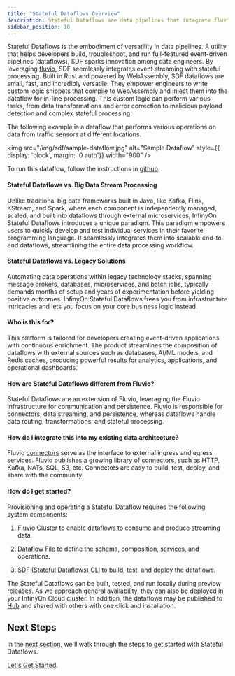 ```yaml
---
title: "Stateful Dataflows Overview"
description: Stateful Dataflows are data pipelines that integrate fluvio event streaming with stateful processing to automate real-time data analytics at scale.
sidebar_position: 10
---
```


Stateful Dataflows is the embodiment of versatility in data pipelines. A utility that helps developers build, troubleshoot, and run full-featured event-driven pipelines (dataflows), SDF sparks innovation among data engineers. By leveraging [fluvio], SDF seemlessly integrates event streaming with stateful processing. Built in Rust and powered by WebAssembly, SDF dataflows are small, fast, and incredibly versatile. They empower engineers to write custom logic snippets that compile to WebAssembly and inject them into the dataflow for in-line processing. This custom logic can perform various tasks, from data transformations and error correction to malicious payload detection and complex stateful processing.

The following example is a dataflow that performs various operations on data from traffic sensors at different locations.

<img src="/img/sdf/sample-dataflow.jpg" alt="Sample Dataflow" style={{ display: 'block', margin: '0 auto'}} width="900" />

To run this dataflow, follow the instructions in <a href="https://github.com/infinyon/stateful-dataflows-examples/tree/main/dataflows-inline/car-processing" target="_blank">github</a>.


#### Stateful Dataflows vs. Big Data Stream Processing

Unlike traditional big data frameworks built in Java, like Kafka, Flink, KStream, and Spark, where each component is independently managed, scaled, and built into dataflows through external microservices, InfinyOn Stateful Dataflows introduces a unique paradigm. This paradigm empowers users to quickly develop and test individual services in their favorite programming language. It seamlessly integrates them into scalable end-to-end dataflows, streamlining the entire data processing workflow.


#### Stateful Dataflows vs. Legacy Solutions

Automating data operations within legacy technology stacks, spanning message brokers, databases, microservices, and batch jobs, typically demands months of setup and years of experimentation before yielding positive outcomes. InfinyOn Stateful Dataflows frees you from infrastructure intricacies and lets you focus on your core business logic instead.


#### Who is this for?

This platform is tailored for developers creating event-driven applications with continuous enrichment. The product streamlines the composition of dataflows with external sources such as databases, AI/ML models, and Redis caches, producing powerful results for analytics, applications, and operational dashboards.


#### How are Stateful Dataflows different from Fluvio?

Stateful Dataflows are an extension of Fluvio, leveraging the Fluvio infrastructure for communication and persistence. Fluvio is responsible for connectors, data streaming, and persistence, whereas dataflows handle data routing, transformations, and stateful processing.


#### How do I integrate this into my existing data architecture?

Fluvio [connectors] serve as the interface to external ingress and egress services. Fluvio publishes a growing library of connectors, such as HTTP, Kafka, NATs, SQL, S3, etc. Connectors are easy to build, test, deploy, and share with the community.

#### How do I get started?

Provisioning and operating a Stateful Dataflow requires the following system components:

1. [Fluvio Cluster] to enable dataflows to consume and produce streaming data.

2. [Dataflow File] to define the schema, composition, services, and operations.

3. [SDF (Stateful Dataflows) CLI] to build, test, and deploy the dataflows.

The Stateful Dataflows can be built, tested, and run locally during preview releases. As we approach general availability, they can also be deployed in your InfinyOn Cloud cluster. In addition, the dataflows may be published to [Hub] and shared with others with one click and installation.


## Next Steps

In the [next section], we'll walk through the steps to get started with Stateful Dataflows.

[Let's Get Started].

[Dataflow File]: /sdf/dataflow-yaml
[Fluvio Cluster]: /sdf/getting-started#installing-fluvio--start-a-cluster
[SDF (Stateful Dataflows) CLI]: /sdf/
[next section]: /sdf/getting-started
[Let's Get Started]: /sdf/getting-started
[connectors]: /docs/connectors/quickstart
[Hub]: /docs/cloud/tutorials/hub-basics
[fluvio]: /docs/fluvio/quickstart